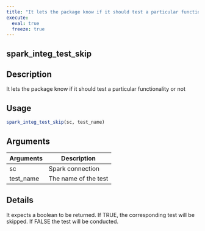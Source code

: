 ```yaml
---
title: "It lets the package know if it should test a particular functionality or not"
execute:
  eval: true
  freeze: true
---
```


## spark_integ_test_skip

## Description
It lets the package know if it should test a particular functionality or not


## Usage
```r
spark_integ_test_skip(sc, test_name)
```

## Arguments
|Arguments|Description|
|---|---|
| sc | Spark connection |
| test_name | The name of the test |

## Details
It expects a boolean to be returned. If TRUE, the corresponding test will be skipped. If FALSE the test will be conducted.







